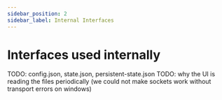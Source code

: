 ```yaml
---
sidebar_position: 2
sidebar_label: Internal Interfaces
---
```


# Interfaces used internally

TODO: config.json, state.json, persistent-state.json
TODO: why the UI is reading the files periodically (we could not make sockets work without transport errors on windows)
